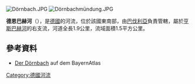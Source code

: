 {{Multiple issues|
{{No footnotes|time=2020-08-23T10:17:56+00:00}}
{{Onesource|time=2020-08-23T10:17:56+00:00}}
}}
{{Coord|49|57|22.78|N|9|10|39.98|E|display=title}}

[[Image:Dörnbach.JPG|right]]
[[Image:Dörnbachmündung.JPG|right]]

'''德恩巴赫河'''（{{lang-de|Dörnbach}}），是[[德國|德國]]的河流，位於該國東南部，由[[巴伐利亞|巴伐利亞]]負責管轄，屬於[[亨斯巴赫河|亨斯巴赫河]]的右支流，河道全長1.9公里，流域面積1.5平方公里。

==參考資料==
* [http://geoportal.bayern.de/bayernatlas/?X=5539733.00&Y=4298311.00&zoom=10&lang=de&topic=ba&bgLayer=tk&crosshair=bowl Der Dörnbach] {{Wayback|url=http://geoportal.bayern.de/bayernatlas/?X=5539733.00&Y=4298311.00&zoom=10&lang=de&topic=ba&bgLayer=tk&crosshair=bowl |date=20210424074439 }} auf dem BayernAtlas

{{Germany-geo-stub}}
[[Category:德國河流|Category:德國河流]]